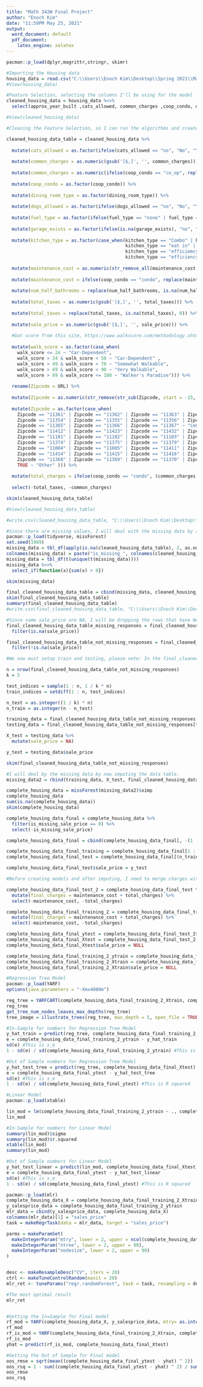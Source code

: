 ---
title: "Math 342W Final Project"
author: "Enoch Kim"
date: "11:59PM May 25, 2021"
output:
  word_document: default
  pdf_document:
    latex_engine: xelatex
---


```{r}
pacman::p_load(dplyr,magrittr,stringr, skimr)

#Importing the Housing data
housing_data = read.csv("C:\\Users\\Enoch Kim\\Desktop\\Spring 2021\\Math 342w\\myGit\\Math342W_Spring21_QC\\final_project\\housing_data_2016_2017.csv")
#View(housing_data)

#Feature Selection, selecting the columns I'll be using for the model
cleaned_housing_data = housing_data %<>%
  select(approx_year_built ,cats_allowed, common_charges ,coop_condo, dining_room_type, dogs_allowed, fuel_type, garage_exists, kitchen_type, maintenance_cost, num_bedrooms, num_full_bathrooms, num_half_bathrooms, num_total_rooms, total_taxes ,sale_price, sq_footage, walk_score, URL)

#View(cleaned_housing_data)
```

```{r}
#Cleaning the Feature Selection, so I can run the algorithms and create a model

cleaned_housing_data_table = cleaned_housing_data %>%
  
  mutate(cats_allowed = as.factor(ifelse(cats_allowed == "no", "No", "Yes"))) %>%
  
  mutate(common_charges = as.numeric(gsub('[$,]', '', common_charges))) %>%
  
  mutate(common_charges = as.numeric(ifelse(coop_condo == "co_op", replace(common_charges, is.na(common_charges), 0), common_charges))) %>%
  
  mutate(coop_condo = as.factor(coop_condo)) %>%
  
  mutate(dining_room_type = as.factor(dining_room_type)) %>%
  
  mutate(dogs_allowed = as.factor(ifelse(dogs_allowed == "no", "No", "Yes"))) %>%
  
  mutate(fuel_type = as.factor(ifelse(fuel_type == "none" | fuel_type == "Other", "other", fuel_type))) %>%
  
  mutate(garage_exists = as.factor(ifelse(is.na(garage_exists), "no", "yes"))) %>%
  
  mutate(kitchen_type = as.factor(case_when(kitchen_type == "Combo" | kitchen_type == "combo" ~ "Combo",
                                            kitchen_type == "eat in" | kitchen_type == "eatin" | kitchen_type == "Eat In" | kitchen_type == "Eat in" ~ "Eat_In",
                                            kitchen_type == "efficiemcy" | kitchen_type == "efficiency" | kitchen_type == "efficiency kitchen" | 
                                            kitchen_type == "efficiency kitchene" | kitchen_type == "efficiency ktchen" ~ "Efficient"))) %>%
  
  mutate(maintenance_cost = as.numeric(str_remove_all(maintenance_cost, "[$]"))) %>%
  
  mutate(maintenance_cost = ifelse(coop_condo == "condo", replace(maintenance_cost, is.na(maintenance_cost), 0), maintenance_cost)) %>%
  
  mutate(num_half_bathrooms = replace(num_half_bathrooms, is.na(num_half_bathrooms), 0)) %>%
  
  mutate(total_taxes = as.numeric(gsub('[$,]', '', total_taxes))) %>%
  
  mutate(total_taxes = replace(total_taxes, is.na(total_taxes), 0)) %>%
  
  mutate(sale_price = as.numeric(gsub('[$,]', '', sale_price))) %>%
  
  #Got score from this site, https://www.walkscore.com/methodology.shtml#:~:text=Walk%20Score%20measures%20the%20walkability%20of%20any%20address%20using%20a,miles)%20are%20given%20maximum%20points
  
  mutate(walk_score = as.factor(case_when(
    walk_score <= 24 ~ "Car-Dependent", 
    walk_score > 24 & walk_score < 50 ~ "Car-Dependent" ,
    walk_score > 49 & walk_score < 70 ~ "Somewhat Walkable", 
    walk_score > 69 & walk_score < 90 ~ "Very Walkable", 
    walk_score > 89 & walk_score <= 100 ~ "Walker's Paradise"))) %>%
  
  rename(Zipcode = URL) %>%
  
  mutate(Zipcode = as.numeric(str_remove(str_sub(Zipcode, start = -15, end = -10), pattern = "-"))) %>%
  
  mutate(Zipcode = as.factor(case_when(
    Zipcode == "11361" | Zipcode == "11362" | Zipcode == "11363" | Zipcode == "11364" ~ "Northeast Queens",
    Zipcode == "11354" | Zipcode == "11355" | Zipcode == "11356" | Zipcode == "11357" | Zipcode == "11358" | Zipcode == "11359" | Zipcode == "11360" ~ "North Queens",
    Zipcode == "11365" | Zipcode == "11366" | Zipcode == "11367" ~ "Central Queens",
    Zipcode == "11412" | Zipcode == "11423" | Zipcode == "11432" | Zipcode == "11433" | Zipcode == "11434" | Zipcode == "11435" | Zipcode == "11436" ~ "Jamaica",
    Zipcode == "11101" | Zipcode == "11102" | Zipcode == "11103" | Zipcode == "11104" | Zipcode == "11105" | Zipcode == "11106"~ "Northwest Queens",
    Zipcode == "11374" | Zipcode == "11375" | Zipcode == "11379" | Zipcode == "11385" ~ "West Central Queens",
    Zipcode == "11004" | Zipcode == "11005" | Zipcode == "11411" | Zipcode == "11413" | Zipcode == "11422" | Zipcode == "11426" | Zipcode == "11427" | Zipcode == "11428" | Zipcode == "11429"~ "Southeast Queens",
    Zipcode == "11414" | Zipcode == "11415" | Zipcode == "11416" | Zipcode == "11417" | Zipcode == "11418" | Zipcode == "11419" | Zipcode == "11420" | Zipcode == "11421" ~  "Southwest Queens",
    Zipcode == "11368" | Zipcode == "11369" | Zipcode == "11370" | Zipcode == "11372" | Zipcode == "11373" | Zipcode == "11377" | Zipcode == "11378"  ~ "West Queens",
    TRUE ~ "Other" ))) %>%
  
  mutate(total_charges = ifelse(coop_condo == "condo", (common_charges + (total_taxes/12)), 0)) %>%
  
  select(-total_taxes, -common_charges)

skim(cleaned_housing_data_table)

#View(cleaned_housing_data_table)

#write.csv(cleaned_housing_data_table, "C:\\Users\\Enoch Kim\\Desktop\\Spring 2021\\Math 342w\\myGit\\Math342W_Spring21_QC\\final_project\\cleaned_housing_data_table.csv")

```


```{r}
#Since there are missing values, I will deal with the missing data by adding dummy features and create is_missing columns.
pacman::p_load(tidyverse, missForest)
set.seed(1989)
missing_data = tbl_df(apply(is.na(cleaned_housing_data_table), 2, as.numeric))
colnames(missing_data) = paste("is_missing_", colnames(cleaned_housing_data_table), sep = "")
missing_data = tbl_df(t(unique(t(missing_data))))
missing_data %<>%
  select_if(function(x){sum(x) > 0})

skim(missing_data)

final_cleaned_housing_data_table = cbind(missing_data, cleaned_housing_data_table)
skim(final_cleaned_housing_data_table)
summary(final_cleaned_housing_data_table)
#write.csv(final_cleaned_housing_data_table, "C:\\Users\\Enoch Kim\\Desktop\\Spring 2021\\Math 342w\\myGit\\Math342W_Spring21_QC\\final_project\\final_cleaned_housing_data_table.csv")
```

```{r}
#Since some sale_price are NA, I will be dropping the rows that have NA.
final_cleaned_housing_data_table_missing_responses = final_cleaned_housing_data_table %>%
  filter(is.na(sale_price))

final_cleaned_housing_data_table_not_missing_responses = final_cleaned_housing_data_table %>%
  filter(!is.na(sale_price))

#We now must setup train and testing, please note: In the final_cleaned_housing_data_table_not_missing_responses there are 528 observation

n = nrow(final_cleaned_housing_data_table_not_missing_responses)
k = 5

test_indices = sample(1 : n, 1 / k * n)
train_indices = setdiff(1 : n, test_indices)

n_test = as.integer((1 / k) * n)
n_train = as.integer(n - n_test)

training_data = final_cleaned_housing_data_table_not_missing_responses[train_indices, ]
testing_data = final_cleaned_housing_data_table_not_missing_responses[test_indices, ]

X_test = testing_data %>%
  mutate(sale_price = NA)

y_test = testing_data$sale_price

skim(final_cleaned_housing_data_table_not_missing_responses)

```

```{r}
#I will deal by the missing data by now imputing the data table.
missing_data2 = rbind(training_data, X_test, final_cleaned_housing_data_table_missing_responses)

complete_housing_data = missForest(missing_data2)$ximp
complete_housing_data
sum(is.na(complete_housing_data))
skim(complete_housing_data)

complete_housing_data_final = complete_housing_data %>%
  filter(is_missing_sale_price == 0) %>%
  select(-is_missing_sale_price)

complete_housing_data_final = cbind(complete_housing_data_final[, -(1 : 9)], tbl_df(t(unique(t(complete_housing_data_final[, (1 : 9)])))))

complete_housing_data_final_training = complete_housing_data_final[1 : n_train, ]
complete_housing_data_final_test = complete_housing_data_final[(n_train + 1):n, ]

complete_housing_data_final_test$sale_price = y_test

```


```{r}
#Before creating models and after imputing, I need to merge charges with maintenance cost.

complete_housing_data_final_test_2 = complete_housing_data_final_test %>%
  mutate(final_charges = maintenance_cost + total_charges) %>%
  select(-maintenance_cost, -total_charges)

complete_housing_data_final_training_2 = complete_housing_data_final_training %>%
  mutate(final_charges = maintenance_cost + total_charges) %>%
  select(-maintenance_cost, -total_charges) 

complete_housing_data_final_ytest = complete_housing_data_final_test_2$sale_price
complete_housing_data_final_Xtest = complete_housing_data_final_test_2
complete_housing_data_final_Xtest$sale_price = NULL

complete_housing_data_final_training_2_ytrain = complete_housing_data_final_training_2$sale_price
complete_housing_data_final_training_2_Xtrain = complete_housing_data_final_training_2
complete_housing_data_final_training_2_Xtrain$sale_price = NULL
```

```{r}
#Regression Tree Model
pacman::p_load(YARF)
options(java.parameters = "-Xmx4000m")

reg_tree = YARFCART(complete_housing_data_final_training_2_Xtrain, complete_housing_data_final_training_2_ytrain)
reg_tree
get_tree_num_nodes_leaves_max_depths(reg_tree)
tree_image = illustrate_trees(reg_tree, max_depth = 5, open_file = TRUE, length_in_px_per_half_split = 40)

#In-Sample for numbers for Regression Tree Model
y_hat_train = predict(reg_tree, complete_housing_data_final_training_2_Xtrain)
e = complete_housing_data_final_training_2_ytrain - y_hat_train
sd(e) #This is s_e
1 - sd(e) / sd(complete_housing_data_final_training_2_ytrain) #This is R squared

#Out of Sample numbers for Regression Tree Model
y_hat_test_tree = predict(reg_tree, complete_housing_data_final_Xtest)
e = complete_housing_data_final_ytest - y_hat_test_tree
sd(e) #This is s_e
1 - sd(e) / sd(complete_housing_data_final_ytest) #This is R squared
```

```{r}
#Linear Model
pacman::p_load(xtable)

lin_mod = lm(complete_housing_data_final_training_2_ytrain ~ ., complete_housing_data_final_training_2_Xtrain)
lin_mod

#In-Sample for numbers for Linear Model
summary(lin_mod)$sigma
summary(lin_mod)$r.squared
xtable(lin_mod)
summary(lin_mod)

#Out of Sample numbers for Linear Model
y_hat_test_linear = predict(lin_mod, complete_housing_data_final_Xtest)
e = complete_housing_data_final_ytest - y_hat_test_linear
sd(e) #This is s_e
1 - sd(e) / sd(complete_housing_data_final_ytest) #This is R squared
```


```{r}
pacman::p_load(mlr)
complete_housing_data_X = complete_housing_data_final_training_2_Xtrain
y_salesprice_data = complete_housing_data_final_training_2_ytrain
mlr_data = cbind(y_salesprice_data, complete_housing_data_X)
colnames(mlr_data)[1] = "sales_price"
task = makeRegrTask(data = mlr_data, target = "sales_price")

parms = makeParamSet(
  makeIntegerParam("mtry", lower = 2, upper = ncol(complete_housing_data_final_training_2_Xtrain)),
  makeIntegerParam("ntree", lower = 2, upper = 90),
  makeIntegerParam("nodesize", lower = 2, upper = 90)
)


desc <- makeResampleDesc("CV", iters = 20)
ctrl <- makeTuneControlRandom(maxit = 20)
mlr_ret <- tuneParams("regr.randomForest", task = task, resampling = desc, par.set = parms, control = ctrl, measures = list(rmse))

#The most optimal result
mlr_ret


#Getting the In=Sample for Final model
rf_mod = YARF(complete_housing_data_X, y_salesprice_data, mtry= as.integer(mlr_ret$x[1]), num_trees = as.integer(mlr_ret$x[2]))
rf_mod
rf_is_mod = YARF(complete_housing_data_final_training_2_Xtrain, complete_housing_data_final_training_2_ytrain, mtry= as.integer(mlr_ret$x[1]), num_trees = as.integer(mlr_ret$x[2]))
rf_is_mod
yhat = predict(rf_is_mod, complete_housing_data_final_Xtest)

#Getting the Out of Sample for Final model
oos_rmse = sqrt(mean((complete_housing_data_final_ytest - yhat) ^ 2))
oos_rsq = 1 - sum((complete_housing_data_final_ytest - yhat) ^ 2) / sum((complete_housing_data_final_ytest - mean(y_salesprice_data)) ^ 2)
oos_rmse
oos_rsq
```


















